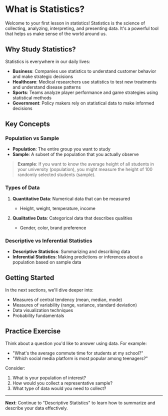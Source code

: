 # What is Statistics?

Welcome to your first lesson in statistics! Statistics is the science of collecting, analyzing, interpreting, and presenting data. It's a powerful tool that helps us make sense of the world around us.

## Why Study Statistics?

Statistics is everywhere in our daily lives:

- **Business**: Companies use statistics to understand customer behavior and make strategic decisions
- **Healthcare**: Medical researchers use statistics to test new treatments and understand disease patterns
- **Sports**: Teams analyze player performance and game strategies using statistical methods
- **Government**: Policy makers rely on statistical data to make informed decisions

## Key Concepts

### Population vs Sample

- **Population**: The entire group you want to study
- **Sample**: A subset of the population that you actually observe

> **Example**: If you want to know the average height of all students in your university (population), you might measure the height of 100 randomly selected students (sample).

### Types of Data

1. **Quantitative Data**: Numerical data that can be measured
   - Height, weight, temperature, income
   
2. **Qualitative Data**: Categorical data that describes qualities
   - Gender, color, brand preference

### Descriptive vs Inferential Statistics

- **Descriptive Statistics**: Summarizing and describing data
- **Inferential Statistics**: Making predictions or inferences about a population based on sample data

## Getting Started

In the next sections, we'll dive deeper into:
- Measures of central tendency (mean, median, mode)
- Measures of variability (range, variance, standard deviation)
- Data visualization techniques
- Probability fundamentals

## Practice Exercise

Think about a question you'd like to answer using data. For example:
- "What's the average commute time for students at my school?"
- "Which social media platform is most popular among teenagers?"

Consider:
1. What is your population of interest?
2. How would you collect a representative sample?
3. What type of data would you need to collect?

---

**Next**: Continue to "Descriptive Statistics" to learn how to summarize and describe your data effectively.